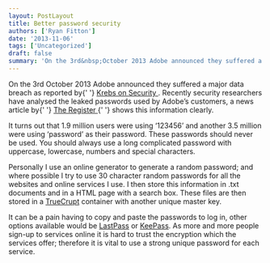 ```yaml
---
layout: PostLayout
title: Better password security
authors: ['Ryan Fitton']
date: '2013-11-06'
tags: ['Uncategorized']
draft: false
summary: 'On the 3rd&nbsp;October 2013 Adobe announced they suffered a major data breach as reported by&nbsp;Krebs on Security. Recently security researchers have analysed the leaked passwords used by Adobe&rsquo;s customers, a news article by&nbsp;The Register&nbsp;shows this information clearly. It turns out that 1.9 million users were using &lsquo;123456&rsquo; and another 3.5 million were using &lsquo;password&rsquo; as [&amp;hellip;]'
---
```


<p>
  On the 3rd October 2013 Adobe announced they suffered a major data breach as reported by{' '}
  <a href="http://krebsonsecurity.com/2013/10/adobe-to-announce-source-code-customer-data-breach/">
    Krebs on Security
  </a>
  . Recently security researchers have analysed the leaked passwords used by Adobe’s customers, a
  news article by{' '}
  <a href="http://www.theregister.co.uk/2013/11/05/adobe_users_purloined_passwords_were_pathetic/">
    The Register
  </a>{' '}
  shows this information clearly.
</p>
<p>
  It turns out that 1.9 million users were using ‘123456’ and another 3.5 million were using
  ‘password’ as their password. These passwords should never be used. You should always use a long
  complicated password with uppercase, lowercase, numbers and special characters.
</p>
<p>
  Personally I use an online generator to generate a random password; and where possible I try to
  use 30 character random passwords for all the websites and online services I use. I then store
  this information in .txt documents and in a HTML page with a search box. These files are then
  stored in a <a href="http://www.truecrypt.org/">TrueCrupt</a> container with another unique master
  key.
</p>
<p>
  It can be a pain having to copy and paste the passwords to log in, other options available would
  be <a href="https://lastpass.com/">LastPass</a> or <a href="http://keepass.info/">KeePass</a>. As
  more and more people sign-up to services online it is hard to trust the encryption which the
  services offer; therefore it is vital to use a strong unique password for each service.
</p>
